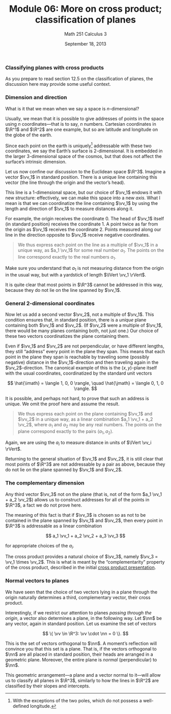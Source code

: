 % Module 06:
  More on cross product; classification of planes
% Math 251 Calculus 3
% September 18, 2013 <!-- day 07 -->

$\newcommand{\R}{\mathbf{R}}$
$\newcommand{\vv}{\vec{v}}$
$\newcommand{\nn}{\vec{n}}$

### Classifying planes with cross products

As you prepare to read section 12.5 on the classification of planes, the discussion here may provide some useful context. 

### Dimension and direction

What is it that we mean when we say a space is $n$-dimensional?

Usually, we mean that it is possible to give addresses of points in the space using $n$ coordinates---that is to say, $n$ numbers. Cartesian coordinates in $\R^1$ and $\R^2$ are one example, but so are latitude and longitude on the globe of the earth.

Since each point on the earth is uniquely[^unique] addressable with these two coordinates, we say the Earth's surface is $2$-dimensional. It is embedded in the larger $3$-dimensional space of the cosmos, but that does not affect the surface's intrinsic dimension.

Let us now confine our discussion to the Euclidean space $\R^3$. Imagine a vector $\vv_1$ in standard position. There is a unique line containing this vector (the line through the origin and the vector's head). 

This line is a $1$-dimensional space, but our choice of $\vv_1$ endows it with new structure: effectively, we can make this space into a new *axis*. What I mean is that we can coordinatize the line containing $\vv_1$ by using the length and direction of $\vv_1$ to measure distances along it.

For example, the origin receives the coordinate $0$. The head of $\vv_1$ itself (in standard position) receives the coordinate $1$. A point twice as far from the origin as $\vv_1$ receives the coordinate $2$. Points measured along our line in the direction opposite to $\vv_1$ receive negative coordinates.

> We thus express each point on the line as a multiple of $\vv_1$ in a unique way, as $a_1 \vv_1$ for some real number $a_1$. The points on the line correspond exactly to the real numbers $a_1$.

Make sure you understand that $a_1$ is not measuring distance from the origin in the usual way, but with a yardstick of length $\lVert \vv_1 \rVert$.

It is quite clear that most points in $\R^3$ cannot be addressed in this way, because they do not lie on the line spanned by $\vv_1$.

### General 2-dimensional coordinates

Now let us add a second vector $\vv_2$, not a multiple of $\vv_1$. This condition ensures that, in standard position, there is a *unique* plane containing both $\vv_1$ and $\vv_2$. (If $\vv_2$ were a multiple of $\vv_1$, there would be many planes containing both, not just one.) Our choice of these two vectors coordinatizes the plane containing them.

Even if $\vv_1$ and $\vv_2$ are not perpendicular, or have different lengths, they still "address" every point in the plane they span. This means that each point in the plane they span is reachable by traveling some (possibly negative) distance in the $\vv_1$-direction and then traveling again in the $\vv_2$-direction. The canonical example of this is the $(x,y)$-plane itself with the usual coordinates, coordinatized by the standard unit vectors

$$ \hat{\imath} = \langle 1, 0, 0 \rangle, \quad \hat{\jmath} = \langle 0, 1, 0 \rangle. $$

It is possible, and perhaps not hard, to prove that such an address is unique. We omit the proof here and assume the result.

> We thus express each point on the plane containing $\vv_1$ and $\vv_2$ in a unique way, as a linear combination $a_1 \vv_1 + a_2 \vv_2$, where $a_1$ and $a_2$ may be any real numbers. The points on the plane correspond exactly to the pairs $(a_1, a_2)$.

Again, we are using the $a_i$ to measure distance in units of $\lVert \vv_i \rVert$. 

Returning to the general situation of $\vv_1$ and $\vv_2$, it is still clear that most points of $\R^3$ are not addressable by a pair as above, because they do not lie on the plane spanned by $\vv_1$ and $\vv_2$.

### The complementary dimension

Any third vector $\vv_3$ not on the plane (that is, not of the form $a_1 \vv_1 + a_2 \vv_2$) allows us to construct addresses for all of the points in $\R^3$, a fact we do not prove here. 

The meaning of this fact is that if $\vv_3$ is chosen so as not to be contained in the plane spanned by $\vv_1$ and $\vv_2$, then every point in $\R^3$ is addressable as a linear combination

$$ a_1 \vv_1 + a_2 \vv_2 + a_3 \vv_3 $$

for appropriate choices of the $a_i$.

The cross product provides a natural choice of $\vv_3$, namely $\vv_3 = \vv_1 \times \vv_2$. This is what is meant by the "complementarity" property of the cross product, described in the initial [cross product presentation][d05].

### Normal vectors to planes

We have seen that the choice of two vectors lying in a plane through the origin naturally determines a third, complementary vector, their cross product. 

Interestingly, if we restrict our attention to planes *passing through the origin*, a vector also determines a plane, in the following way. Let $\nn$ be any vector, again in standard position. Let us examine the set of vectors

$$ \{ \vv \in \R^3: \vv \cdot \nn = 0 \}. $$

This is the set of vectors orthogonal to $\nn$. A moment's reflection will convince you that this set is a plane. That is, if the vectors orthogonal to $\nn$ are all placed in standard position, their heads are arranged in a geometric plane. Moreover, the entire plane is *normal* (perpendicular) to $\nn$. 

This geometric arrangement---a plane and a vector normal to it---will allow us to classify all planes in $\R^3$, similarly to how the lines in $\R^2$ are classified by their slopes and intercepts.

[^unique]: With the exceptions of the two poles, which do not possess a well-defined longitude. 

[d05]: ../../decks/05/Deck.pdf